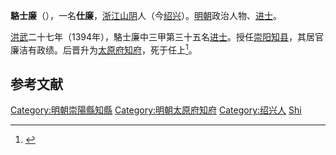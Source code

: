 '''駱士廉'''（{{bd|？||？|catIdx=}}），一名'''仕廉'''，[[浙江|浙江]][[山阴县_(浙江省)|山阴]]人（今[[绍兴|绍兴]]）。[[明朝|明朝]]政治人物、[[进士|进士]]。

[[洪武|洪武]]二十七年（1394年），駱士廉中三甲第三十五名[[进士|进士]]。授任[[崇阳|崇阳]][[知县|知县]]，其居官廉洁有政绩。后晋升为[[太原府|太原府]][[知府|知府]]，死于任上<ref>{{cite book | language = zh-hans | author = 潘荣胜 | coauthors =  | title = 《明清进士录》 | url =  | date = 2006年 | location =  | publisher = [[中华书局|中华书局]] | id =  | isbn = 9787101043501 | pages = 12页 }}</ref>。

==参考文献==
<div class="references-small">
<references></references>
</div>

{{明朝人物小作品}}
{{洪武二十七年甲戌科殿試金榜}}
{{DEFAULTSORT:Luo駱}}
[[Category:明朝崇陽縣知縣|Category:明朝崇陽縣知縣]]
[[Category:明朝太原府知府|Category:明朝太原府知府]]
[[Category:绍兴人|Category:绍兴人]]
[[Category:骆姓|Shi]]